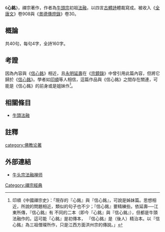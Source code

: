 《'''心銘'''》，禪宗著作，作者為[[牛頭宗|牛頭宗]]初祖[[法融|法融]]，以四言[[古體詩|古體詩]]體裁寫成。被收入《[[全唐文|全唐文]]》卷908與《[[景德傳燈錄|景德傳燈錄]]》卷30。
==概論==
共40句，每句4字，全詩160字。
==考證==
因為內容與《[[信心銘|信心銘]]》相近，且[[永明延壽|永明延壽]]在《[[宗鏡錄|宗鏡錄]]》中曾引用此篇內容，但將它歸於《[[信心銘|信心銘]]》。學者如[[印順|印順]]等人相信，這篇作品與《信心銘》之間存在關連，可能是《信心銘》的前身或是姐妹作<ref>印順《中國禪宗史》：「現存的『心銘』與『信心銘』，可說是姊妹篇。思想相近，所說的問題相近，類似的句子也不少；『信心銘』要精練些。依延壽──江東所傳，『信心銘』有 不同的二本（即今『心銘』與『信心銘』），但都是牛頭法融作的。這可能『心銘』是初傳本， 『信心銘』是（後人）精治本。以『信心銘』為三祖僧璨所作，只是江西方面洪州宗的傳說。」</ref>。
==相關條目==
*[[牛頭法融|牛頭法融]]

==註釋==
{{reflist}}
{{Wikisource}}
{{禅宗典籍}}
[[category:佛教论著|category:佛教论著]]
[[Category:禪宗經典|Category:禪宗經典]]

==外部連結==
*[http://www.tianningsi.org/tncs/html/4784.html 牛头宗法融禅师] {{Wayback|url=http://www.tianningsi.org/tncs/html/4784.html |date=20200108190734 }}